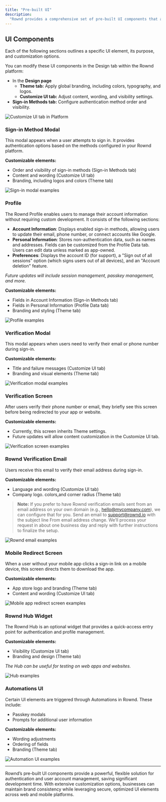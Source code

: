 ```yaml
---
title: "Pre-built UI"
description:
  "Rownd provides a comprehensive set of pre-built UI components that are fully customizable to align with your company's branding and user experience requirements. These components are optimized for both web and mobile platforms, reducing development effort while maintaining flexibility."
---
```


## UI Components

Each of the following sections outlines a specific UI element, its purpose, and customization options.

You can modify these UI components in the Design tab within the Rownd platform:
- In the **Design page**
  - **Theme tab:** Apply global branding, including colors, typography, and logos.
  - **Customize UI tab:** Adjust content, wording, and visibility settings.
- **Sign-in Methods tab:** Configure authentication method order and visibility.

![Customize UI tab in Platform](/images/prebuilt-ui-customize-UI-tab.png)

### Sign-in Method Modal
This modal appears when a user attempts to sign in. It provides authentication options based on the methods configured in your Rownd platform.

**Customizable elements:**
- Order and visibility of sign-in methods (Sign-in Methods tab)
- Content and wording (Customize UI tab)
- Branding, including logos and colors (Theme tab)

![Sign-in modal examples](/images/prebuilt-ui-sign-in-modal.png)


### Profile
The Rownd Profile enables users to manage their account information without requiring custom development. It consists of the following sections:

- **Account Information**: Displays enabled sign-in methods, allowing users to update their email, phone number, or connect accounts like Google.
- **Personal Information**: Stores non-authentication data, such as names and addresses. Fields can be customized from the Profile Data tab. Users can edit data unless marked as app-owned.
- **Preferences**: Displays the account ID (for support), a "Sign out of all sessions" option (which signs users out of all devices), and an "Account deletion" feature.

*Future updates will include session management, passkey management, and more.*

**Customizable elements:**
- Fields in Account Information (Sign-in Methods tab)
- Fields in Personal Information (Profile Data tab)
- Branding and styling (Theme tab)

![Profile examples](/images/prebuilt-ui-profile.png)


### Verification Modal
This modal appears when users need to verify their email or phone number during sign-in.

**Customizable elements:**
- Title and failure messages (Customize UI tab)
- Branding and visual elements (Theme tab)

![Verification modal examples](/images/prebuilt-ui-verification-modal.png)


### Verification Screen
After users verify their phone number or email, they briefly see this screen before being redirected to your app or website.

**Customizable elements:**
- Currently, this screen inherits Theme settings.
- Future updates will allow content customization in the Customize UI tab.

![Verification screen examples](/images/prebuilt-ui-verification-screen.png)


### Rownd Verification Email
Users receive this email to verify their email address during sign-in.

**Customizable elements:**
- Language and wording (Customize UI tab)
- Company logo. colors,and corner radius (Theme tab)

> **Note:** If you prefer to have Rownd verification emails sent from an email address on your own domain (e.g., hello@mycompany.com), we can configure that for you. Send an email to support@rownd.io with the subject line From email address change. We’ll process your request in about one business day and reply with further instructions to finalize the setup.

![Rownd email examples](/images/prebuilt-ui-email.png)


### Mobile Redirect Screen
When a user without your mobile app clicks a sign-in link on a mobile device, this screen directs them to download the app.

**Customizable elements:**
- App store logo and branding (Theme tab)
- Content and wording (Customize UI tab)

![Mobile app redirect screen examples](/images/prebuilt-ui-mobile-redirect-screen.png)


### Rownd Hub Widget
The Rownd Hub is an optional widget that provides a quick-access entry point for authentication and profile management.

**Customizable elements:**
- Visibility (Customize UI tab)
- Branding and design (Theme tab)

*The Hub can be useful for testing on web apps and websites.*

![Hub examples](/images/prebuilt-hub.png) 


### Automations UI
Certain UI elements are triggered through Automations in Rownd. These include:

- Passkey modals
- Prompts for additional user information

**Customizable elements:**
- Wording adjustments
- Ordering of fields 
- Branding (Theme tab)

![Automation UI examples](/images/prebuilt-ui-automation-ui.png) 

--------

Rownd’s pre-built UI components provide a powerful, flexible solution for authentication and user account management, saving significant development time. With extensive customization options, businesses can maintain brand consistency while leveraging secure, optimized UI elements across web and mobile platforms.



